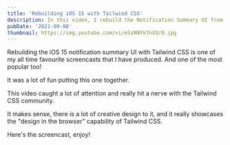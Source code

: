 ```yaml
---
title: 'Rebuilding iOS 15 with Tailwind CSS'
description: In this video, I rebuild the Notification Summary UI from iOS 15 using Tailwind CSS.
pubDate: '2021-09-08'
thumbnail: https://img.youtube.com/vi/eSzNNYk7nVU/0.jpg
---
```


<IntroText>

Rebuilding the iOS 15 notification summary UI with Tailwind CSS is one of my all time favourite screencasts that I have produced. And one of the most popular too!

</IntroText>

It was a lot of fun putting this one together.

This video caught a lot of attention and really hit a nerve with the Tailwind CSS community.

It makes sense, there is a lot of creative design to it, and it really showcases the "design in the browser" capability of Tailwind CSS.

Here's the screencast, enjoy!

<YouTubeVideo id="eSzNNYk7nVU" />
